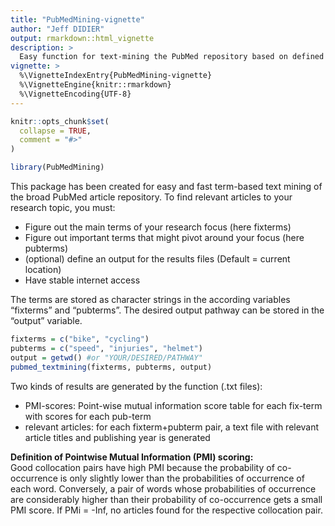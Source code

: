 ```yaml
---
title: "PubMedMining-vignette"
author: "Jeff DIDIER"
output: rmarkdown::html_vignette
description: >
  Easy function for text-mining the PubMed repository based on defined sets of terms. The relationship between fix-terms (related to your research topic) and pub-terms (terms which pivot around your research focus) is calculated using the pointwise mutual information algorithm (pmi). A text file is generated with the pmi-scores for each fixterm. Then for each collocation pairs (a fix-term + a pub-term), a text file is generated with related article titles and publishing years. Additional Author section will follow in the next version updates.
vignette: >
  %\VignetteIndexEntry{PubMedMining-vignette}
  %\VignetteEngine{knitr::rmarkdown}
  %\VignetteEncoding{UTF-8}
---
```


```r
knitr::opts_chunk$set(
  collapse = TRUE,
  comment = "#>"
)
```

```r
library(PubMedMining)
```

This package has been created for easy and fast term-based text mining of the broad PubMed article repository. To find relevant articles to your research topic, you must:  

* Figure out the main terms of your research focus (here fixterms)  
* Figure out important terms that might pivot around your focus (here pubterms)  
* (optional) define an output for the results files (Default = current location)  
* Have stable internet access  

The terms are stored as character strings in the according variables "fixterms" and "pubterms". The desired output pathway can be stored in the "output" variable.

```r
fixterms = c("bike", "cycling")
pubterms = c("speed", "injuries", "helmet")
output = getwd() #or "YOUR/DESIRED/PATHWAY"
pubmed_textmining(fixterms, pubterms, output)
```

Two kinds of results are generated by the function (.txt files):  

* PMI-scores: Point-wise mutual information score table for each fix-term with scores for each   pub-term  
* relevant articles: for each fixterm+pubterm pair, a text file with relevant article titles and publishing year is generated  

__Definition of Pointwise Mutual Information (PMI) scoring:__  
Good collocation pairs have high PMI because the probability of co-occurrence is only slightly lower than the probabilities of occurrence of each word. Conversely, a pair of words whose probabilities of occurrence are considerably higher than their probability of co-occurrence gets a small PMI score. If PMi = -Inf, no articles found for the respective collocation pair.
